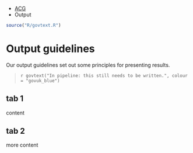 ::: {.breadcrumbs}
* [ACG](index.html)
* Output
:::

``` r
source("R/govtext.R")
```


# Output guidelines

::: {.lead-para}
Our output guidelines set out some principles for presenting results.
:::

> `r govtext("In pipeline: this still needs to be written.", colour = "govuk_blue")`


## tab 1

content

## tab 2

more content

